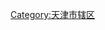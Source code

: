 {{Commonscat|Hexi District, Tianjin}}
{{catmore|河西区 (天津市)|天津市河西区}}
[[Category:天津市辖区|Category:天津市辖区]]